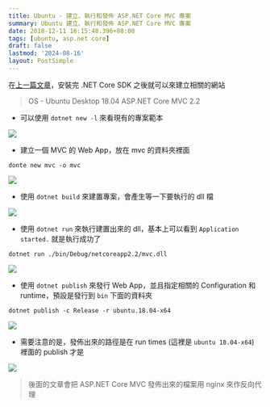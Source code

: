 ```yaml
---
title: Ubuntu - 建立、執行和發佈 ASP.NET Core MVC 專案
summary: Ubuntu 建立、執行和發佈 ASP.NET Core MVC 專案
date: 2018-12-11 16:15:48.396+08:00
tags: [ubuntu, asp.net core]
draft: false
lastmod: '2024-08-16'
layout: PostSimple
---
```


在[上一篇文章](/blog/ubuntu-install-uninstall-net-core-sdk)，安裝完 .NET Core SDK 之後就可以來建立相關的網站

> OS - Ubuntu Desktop 18.04
> ASP.NET Core MVC 2.2

- 可以使用 `dotnet new -l` 來看現有的專案範本

![](https://image.cashwu.com/404.webp)

- 建立一個 MVC 的 Web App，放在 mvc 的資料夾裡面

```shell
donte new mvc -o mvc
```

![](https://image.cashwu.com/404.webp)

- 使用 `dotnet build` 來建置專案，會產生等一下要執行的 dll 檔

![](https://image.cashwu.com/404.webp)

- 使用 `dotnet run` 來執行建置出來的 dll，基本上可以看到 `Application started.` 就是執行成功了

```shell
dotnet run ./bin/Debug/netcoreapp2.2/mvc.dll
```

![](https://image.cashwu.com/404.webp)

- 使用 `dotnet publish` 來發行 Web App，並且指定相關的 Configuration 和 runtime，預設是發行到 `bin` 下面的資料夾

```shell
dotnet publish -c Release -r ubuntu.18.04-x64
```

![](https://image.cashwu.com/404.webp)

- 需要注意的是，發佈出來的路徑是在 run times (這裡是 `ubuntu 18.04-x64`) 裡面的 publish 才是

![](https://image.cashwu.com/404.webp)

> 後面的文章會把 ASP.NET Core MVC 發佈出來的檔案用 nginx 來作反向代理
